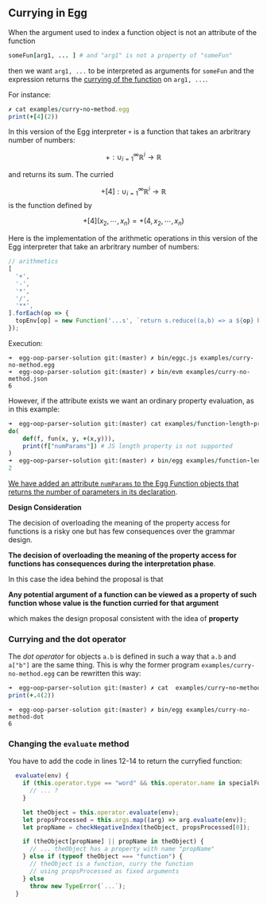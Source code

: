 ## Currying in Egg

When the argument used to index a function object is not an attribute of the function 

```ruby 
someFun[arg1, ... ] # and "arg1" is not a property of "someFun"
```

then we want `arg1, ...` to be interpreted as arguments for `someFun` and the expression returns the [currying of the function](https://en.wikipedia.org/wiki/Currying) on `arg1, ...`. 

For instance:

```ruby showLineNumbers copy filename="examples/curry-no-method.egg"
✗ cat examples/curry-no-method.egg        
print(+[4](2))
```

In this version of the Egg interpreter `+` is a function that takes an arbritrary number of numbers:

$$
+: \cup_{i=1}^{\infty}\mathbb{R}^i \longrightarrow \mathbb{R}
$$

and returns its sum. The curried 

$$
+[4]: \cup_{i=1}^{\infty}\mathbb{R}^i \longrightarrow \mathbb{R}
$$ 
is the function defined by 

$$
+[4](x_2, \cdots, x_n) = +(4, x_2, \cdots, x_n)
$$

Here is the implementation of the arithmetic operations in this version of the Egg interpreter that take an arbritrary number of numbers:

```javascript showLineNumbers copy filename="~/campus-virtual/shared/egg/eloquentjsegg/lib/eggvm.js branch=2223" {9}
// arithmetics
[
  '+', 
  '-', 
  '*', 
  '/', 
  '**',
].forEach(op => {
  topEnv[op] = new Function('...s', `return s.reduce((a,b) => a ${op} b);`);
});
```

Execution:

```
➜  egg-oop-parser-solution git:(master) ✗ bin/eggc.js examples/curry-no-method.egg 
➜  egg-oop-parser-solution git:(master) ✗ bin/evm examples/curry-no-method.json 
6
```

However, if the attribute exists we want an ordinary property evaluation, as in this example:

```ruby showLineNumbers copy filename="examples/function-length-property.egg"
➜  egg-oop-parser-solution git:(master) cat examples/function-length-property.egg
do(
    def(f, fun(x, y, +(x,y))),
    print(f["numParams"]) # JS length property is not supported
)
➜  egg-oop-parser-solution git:(master) ✗ bin/egg examples/function-length-property
2
```

[We have added an attribute `numParams` to the Egg Function objects that returns the number of parameters in its declaration](https://github.com/ULL-ESIT-PL/private-egg/blob/main/lib/eggvm.js#L84-L116).


<Callout type="error">

**Design Consideration**

The decision of overloading the meaning of the property access for functions is a risky one
but has few consequences over the grammar design. 

**The decision of overloading the meaning of the property access for functions has consequences during the interpretation phase**.
    
In this case the idea behind the proposal is that 

**Any potential argument of a function can be viewed as a property of such function whose value is the function curried for that argument**

which makes the design proposal consistent with the idea of **property**
</Callout>

### Currying and the dot operator

The *dot operator*  for objects `a.b`  is defined in such a way that `a.b` and `a["b"]` are the same thing. This is why the former program `examples/curry-no-method.egg` can be rewritten this way:

```ruby showLineNumbers copy filename="examples/curry-no-method-dot.egg"
➜  egg-oop-parser-solution git:(master) ✗ cat  examples/curry-no-method-dot.egg 
print(+.4(2))
```
```                                                                       
➜  egg-oop-parser-solution git:(master) ✗ bin/egg examples/curry-no-method-dot 
6
```

### Changing the `evaluate` method

You have to add the code in lines 12-14 to return the curryfied function:

```js {12-14} showLineNumbers copy
  evaluate(env) {
    if (this.operator.type == "word" && this.operator.name in specialForms) { 
      // ... ?
    }

    let theObject = this.operator.evaluate(env);
    let propsProcessed = this.args.map((arg) => arg.evaluate(env));
    let propName = checkNegativeIndex(theObject, propsProcessed[0]);

    if (theObject[propName] || propName in theObject) {
      // ... theObject has a property with name "propName" 
    } else if (typeof theObject === "function") {
      // theObject is a function, curry the function 
      // using propsProcessed as fixed arguments
    } else 
      throw new TypeError(`...`);
  }
```
